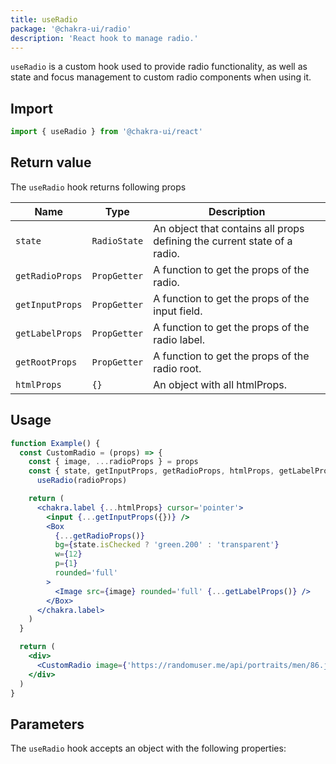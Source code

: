 ```yaml
---
title: useRadio
package: '@chakra-ui/radio'
description: 'React hook to manage radio.'
---
```


`useRadio` is a custom hook used to provide radio functionality, as well as
state and focus management to custom radio components when using it.

## Import

```js
import { useRadio } from '@chakra-ui/react'
```

## Return value

The `useRadio` hook returns following props

| Name            | Type         | Description                                                              |
| --------------- | ------------ | ------------------------------------------------------------------------ |
| `state`         | `RadioState` | An object that contains all props defining the current state of a radio. |
| `getRadioProps` | `PropGetter` | A function to get the props of the radio.                                |
| `getInputProps` | `PropGetter` | A function to get the props of the input field.                          |
| `getLabelProps` | `PropGetter` | A function to get the props of the radio label.                          |
| `getRootProps`  | `PropGetter` | A function to get the props of the radio root.                           |
| `htmlProps`     | `{}`         | An object with all htmlProps.                                            |

## Usage

```jsx
function Example() {
  const CustomRadio = (props) => {
    const { image, ...radioProps } = props
    const { state, getInputProps, getRadioProps, htmlProps, getLabelProps } =
      useRadio(radioProps)

    return (
      <chakra.label {...htmlProps} cursor='pointer'>
        <input {...getInputProps({})} />
        <Box
          {...getRadioProps()}
          bg={state.isChecked ? 'green.200' : 'transparent'}
          w={12}
          p={1}
          rounded='full'
        >
          <Image src={image} rounded='full' {...getLabelProps()} />
        </Box>
      </chakra.label>
    )
  }

  return (
    <div>
      <CustomRadio image={'https://randomuser.me/api/portraits/men/86.jpg'} />
    </div>
  )
}
```

## Parameters

The `useRadio` hook accepts an object with the following properties:

<PropsTable of='useRadio' />
